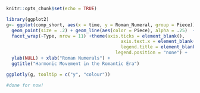 

```r
knitr::opts_chunk$set(echo = TRUE)
```

```r
library(ggplot2)
g<- ggplot(comp_short, aes(x = time, y = Roman_Numeral, group = Piece)) +
  geom_point(size = .2) + geom_line(aes(color = Piece), alpha = .25)  + theme_tufte() +
  facet_wrap(~Type, nrow = 11) +theme(axis.ticks = element_blank(),
                                           axis.text.x = element_blank(),
                                           legend.title = element_blank(),
                                         legend.position = "none") + 
  ylab(NULL) + xlab("Roman Numerals") + 
  ggtitle("Harmonic Movement in the Romantic Era")

ggplotly(g, tooltip = c("y", "colour")) 

#done for now!
```